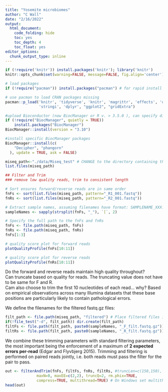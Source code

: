 ```yaml
---
title: "Yosemite microbiomes"
author: "C Wall"
date: "2/16/2022"
output:
  html_document:
    code_folding: hide
    toc: yes
    toc_depth: 4
    toc_float: yes
editor_options: 
  chunk_output_type: inline
---
```


```r
if (!require('knitr')) install.packages('knitr'); library('knitr')
knitr::opts_chunk$set(warning=FALSE, message=FALSE, fig.align='center')

# load packages
if (!require("pacman")) install.packages("pacman") # for rapid install if not in library

# use pacman to load CRAN packages missing
pacman::p_load('knitr', 'tidyverse', 'knitr', 'magrittr', 'effects', 'devtools', 
               'stringi', 'dplyr', "ggplot2", "gridExtra")

#upload Bioconductor (now BiocManager or R v. > 3.5.0 ), can specify different version in last line
if (!require("BiocManager", quietly = TRUE))
    install.packages("BiocManager")
BiocManager::install(version = "3.10")

#install specific BiocManager packages
BiocManager::install(c(
    "Decipher", "phangorn"
  ), update = TRUE, ask = FALSE)

```

```r

miseq_path<-"./data/Miseq_test" # CHANGE to the directory containing the fastq files after unzipping.
list.files(miseq_path)

## Filter and Trim
### remove low quality reads, trim to consistent length

# Sort ensures forward/reverse reads are in same order
fnFs <- sort(list.files(miseq_path, pattern="_R1_001.fastq"))
fnRs <- sort(list.files(miseq_path, pattern="_R2_001.fastq"))

# Extract sample names, assuming filenames have format: SAMPLENAME_XXX.fastq
sampleNames <- sapply(strsplit(fnFs, "_"), `[`, 2)

# Specify the full path to the fnFs and fnRs
fnFs <- file.path(miseq_path, fnFs)
fnRs <- file.path(miseq_path, fnRs)
fnFs[1:3]

# quality score plot for forward reads
plotQualityProfile(fnFs[10:11])

# quality score plot for reverse reads
plotQualityProfile(fnRs[10:11])


```
  
Do the forward and reverse reads maintain high quality throughout?  
Can truncate based on quality for reads. The truncating value does not have to be same for F and R.  
Cam also choose to trim the first 10 nucleotides of each read... why? Based on empirical observations across many Illumina datasets that these base positions are particularly likely to contain pathological errors.

We define the filenames for the filtered fastq.gz files:
```r
filt_path <- file.path(miseq_path, "filtered") # Place filtered files in filtered/ subdirectory
if(!file_test("-d", filt_path)) dir.create(filt_path)
filtFs <- file.path(filt_path, paste0(sampleNames, "_F_filt.fastq.gz"))
filtRs <- file.path(filt_path, paste0(sampleNames, "_R_filt.fastq.gz"))

```
  
We combine these trimming parameters with standard filtering parameters, the most important being the enforcement of a maximum of **2 expected errors per-read** (Edgar and Flyvbjerg 2015). Trimming and filtering is performed on paired reads jointly, i.e. both reads must pass the filter for the pair to pass.

```r
out <- filterAndTrim(fnFs, filtFs, fnRs, filtRs, #truncLen=c(150,150),
              maxN=0, maxEE=c(2,2), truncQ=2, rm.phix=TRUE,
              compress=TRUE, multithread=TRUE) # On Windows set multithread=FALSE
head(out)

```

